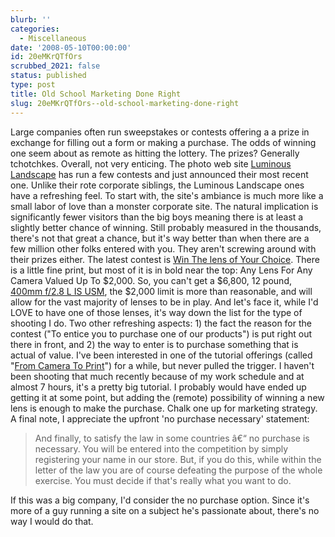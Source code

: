 ```yaml
---
blurb: ''
categories:
  - Miscellaneous
date: '2008-05-10T00:00:00'
id: 20eMKrQTfOrs
scrubbed_2021: false
status: published
type: post
title: Old School Marketing Done Right
slug: 20eMKrQTfOrs--old-school-marketing-done-right
---
```


Large companies often run sweepstakes or contests offering a a
prize in exchange for filling out a form or making a purchase. The
odds of winning one seem about as remote as hitting the lottery.
The prizes? Generally tchotchkes. Overall, not very enticing. The
photo web site
[Luminous Landscape](http://www.luminous-landscape.com/) has run a
few contests and just announced their most recent one. Unlike their
rote corporate siblings, the Luminous Landscape ones have a
refreshing feel. To start with, the site's ambiance is much more
like a small labor of love than a monster corporate site. The
natural implication is significantly fewer visitors than the big
boys meaning there is at least a slightly better chance of winning.
Still probably measured in the thousands, there's not that great a
chance, but it's way better than when there are a few million other
folks entered with you. They aren't screwing around with their
prizes either. The latest contest is
[Win The lens of Your Choice](http://www.luminous-landscape.com/about/summer08-contest.shtml).
There is a little fine print, but most of it is in bold near the
top: Any Lens For Any Camera Valued Up To $2,000. So, you can't get
a $6,800, 12 pound,
[400mm f/2.8 L IS USM](http://www.the-digital-picture.com/Reviews/Canon-EF-400mm-f-2.8-L-IS-USM-Lens-Review.aspx),
the $2,000 limit is more than reasonable, and will allow for the
vast majority of lenses to be in play. And let's face it, while I'd
LOVE to have one of those lenses, it's way down the list for the
type of shooting I do. Two other refreshing aspects: 1) the fact
the reason for the contest ("To entice you to purchase one of our
products") is put right out there in front, and 2) the way to enter
is to purchase something that is actual of value. I've been
interested in one of the tutorial offerings (called
"[From Camera To Print](http://www.luminous-landscape.com/videos/camera-print.shtml)")
for a while, but never pulled the trigger. I haven't been shooting
that much recently because of my work schedule and at almost 7
hours, it's a pretty big tutorial. I probably would have ended up
getting it at some point, but adding the (remote) possibility of
winning a new lens is enough to make the purchase. Chalk one up for
marketing strategy. A final note, I appreciate the upfront 'no
purchase necessary' statement:
> And finally, to satisfy the law in some countries â€“ no purchase
> is necessary. You will be entered into the competition by simply
> registering your name in our store. But, if you do this, while
> within the letter of the law you are of course defeating the
> purpose of the whole exercise. You must decide if that's really
> what you want to do.

If this was a big company, I'd consider the no purchase option.
Since it's more of a guy running a site on a subject he's
passionate about, there's no way I would do that.
